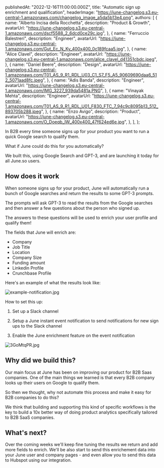 
  publishedAt: "2022-12-16T11:00:00.000Z",
  title: "Automatic sign up enrichment and qualification",
  headerImage:
    "https://june-changelog.s3.eu-central-1.amazonaws.com/changelog_image_a5da5b13e4.png",
  authors: [
    {
      name: "Alberto Incisa della Rocchetta",
      description: "Product & Growth",
      avatarUrl:
        "https://june-changelog.s3.eu-central-1.amazonaws.com/dscf5588_2_6dcd0ce29c.jpg",
    },
    {
      name: "Ferruccio Balestreri",
      description: "Engineer",
      avatarUrl:
        "https://june-changelog.s3.eu-central-1.amazonaws.com/Gut_Ec_N_Ky_400x400_0c189fcaa5.jpg",
    },
    {
      name: "Alice Clavel",
      description: "Engineer",
      avatarUrl:
        "https://june-changelog.s3.eu-central-1.amazonaws.com/alice_clavel_d41351cbdc.jpeg",
    },
    {
      name: "Daniel Beere",
      description: "Design",
      avatarUrl:
        "https://june-changelog.s3.eu-central-1.amazonaws.com/T01_AS_9_R1_RDL_U03_C1_S7_F5_A5_90609690daa6_512_5071aad8fc.jpeg",
    },
    {
      name: "Adis Banda",
      description: "Engineer",
      avatarUrl:
        "https://june-changelog.s3.eu-central-1.amazonaws.com/IMG_3227_939da5481a.PNG",
    },
    {
      name: "Vinayak Mehta",
      description: "Engineer",
      avatarUrl:
        "https://june-changelog.s3.eu-central-1.amazonaws.com/T01_AS_9_R1_RDL_U01_F830_FTC_7_94c9c8095b13_512_893705b288.jpeg",
    },
    {
      name: "Enzo Avigo",
      description: "Product",
      avatarUrl:
        "https://june-changelog.s3.eu-central-1.amazonaws.com/O_Doeqb_IW_400x400_47f624ed6e.jpg",
    },
  ],
};

In B2B every time someone signs up for your product you want to run a quick Google search to qualify them.

What if June could do this for you automatically?

We built this, using Google Search and GPT-3, and are launching it today for all June.so users.

## How does it work

When someone signs up for your product, June will automatically run a bunch of Google searches and return the results to some GPT-3 prompts.

The prompts will ask GPT-3 to read the results from the Google searches and then answer a few questions about the person who signed up.

The answers to these questions will be used to enrich your user profile and qualify them!

The fields that June will enrich are:

- Company
- Job Title
- Location
- Company Size
- Funding amount
- Linkedin Profile
- Crunchbase Profile

Here's an example of what the results look like:

![example-notification.jpg](https://june-changelog.s3.eu-central-1.amazonaws.com/example_notification_0b880d9b89.jpg)

How to set this up:

1. Set up a Slack channel

2. Setup a June instant event notification to send notifications for new sign ups to the Slack channel

3. Enable the June enrichment feature on the event notification

![3GoMtqPR.jpg](https://june-changelog.s3.eu-central-1.amazonaws.com/3_Go_Mtq_PR_bfef733f11.jpg)

## Why did we build this?

Our main focus at June has been on improving our product for B2B Saas companies. One of the main things we learned is that every B2B company looks up their users on Google to qualify them.

So then we thought, why not automate this process and make it easy for B2B companies to do this?

We think that building and supporting this kind of specific workflows is the key to build a 10x better way of doing product analytics specifically tailored to B2B SaaS companies.

## What's next?

Over the coming weeks we'll keep fine tuning the results we return and add more fields to enrich. We'll be also start to send this enrichement data into your June user and company pages - and even allow you to send this data to Hubspot using our integration.

